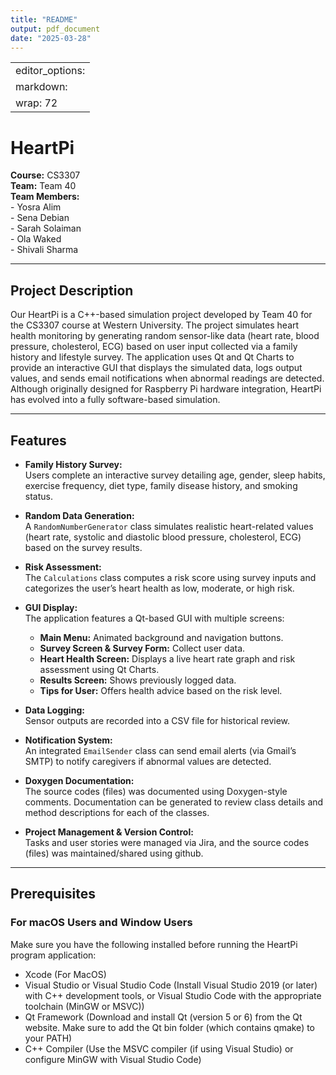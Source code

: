 ```yaml
---
title: "README"
output: pdf_document
date: "2025-03-28"
---
```



---
editor_options: 
  markdown: 
    wrap: 72
---

# HeartPi

**Course:** CS3307\
**Team:** Team 40\
**Team Members:**\
- Yosra Alim\
- Sena Debian\
- Sarah Solaiman\
- Ola Waked\
- Shivali Sharma

------------------------------------------------------------------------

## Project Description

Our HeartPi is a C++-based simulation project developed by Team 40 for
the CS3307 course at Western University. The project simulates heart
health monitoring by generating random sensor-like data (heart rate,
blood pressure, cholesterol, ECG) based on user input collected via a
family history and lifestyle survey. The application uses Qt and Qt
Charts to provide an interactive GUI that displays the simulated data,
logs output values, and sends email notifications when abnormal readings
are detected. Although originally designed for Raspberry Pi hardware
integration, HeartPi has evolved into a fully software-based simulation.

------------------------------------------------------------------------

## Features

-   **Family History Survey:**\
    Users complete an interactive survey detailing age, gender, sleep
    habits, exercise frequency, diet type, family disease history, and
    smoking status.

-   **Random Data Generation:**\
    A `RandomNumberGenerator` class simulates realistic heart-related
    values (heart rate, systolic and diastolic blood pressure,
    cholesterol, ECG) based on the survey results.

-   **Risk Assessment:**\
    The `Calculations` class computes a risk score using survey inputs
    and categorizes the user’s heart health as low, moderate, or high
    risk.

-   **GUI Display:**\
    The application features a Qt-based GUI with multiple screens:

    -   **Main Menu:** Animated background and navigation buttons.
    -   **Survey Screen & Survey Form:** Collect user data.
    -   **Heart Health Screen:** Displays a live heart rate graph and
        risk assessment using Qt Charts.
    -   **Results Screen:** Shows previously logged data.
    -   **Tips for User:** Offers health advice based on the risk level.

-   **Data Logging:**\
    Sensor outputs are recorded into a CSV file for historical review.

-   **Notification System:**\
    An integrated `EmailSender` class can send email alerts (via Gmail’s
    SMTP) to notify caregivers if abnormal values are detected.

-   **Doxygen Documentation:**\
    The source codes (files) was documented using Doxygen-style
    comments. Documentation can be generated to review class details and
    method descriptions for each of the classes.

-   **Project Management & Version Control:**\
    Tasks and user stories were managed via Jira, and the source codes
    (files) was maintained/shared using github.

------------------------------------------------------------------------

## Prerequisites

### For macOS Users and Window Users

Make sure you have the following installed before running the HeartPi
program application:

- Xcode 
(For MacOS) 
- Visual Studio or Visual Studio Code 
(Install Visual Studio 2019 (or later) with C++ development
tools, or Visual Studio Code with the appropriate toolchain (MinGW or
MSVC)) 
- Qt Framework 
(Download and install Qt (version 5 or 6) from the
Qt website. Make sure to add the Qt bin folder (which contains qmake) to
your PATH) 
- C++ Compiler (Use the MSVC compiler 
(if using Visual
Studio) or configure MinGW with Visual Studio Code)

